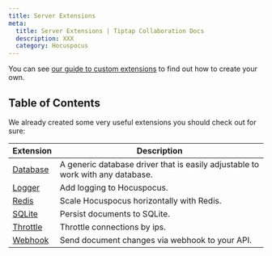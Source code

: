 ```yaml
---
title: Server Extensions
meta:
  title: Server Extensions | Tiptap Collaboration Docs
  description: XXX
  category: Hocuspocus
---
```


You can see [our guide to custom extensions](/guides/custom-extensions) to find out how to create your own.

## Table of Contents

We already created some very useful extensions you should check out for sure:

| Extension                                    | Description                                                                    |
|----------------------------------------------|--------------------------------------------------------------------------------|
| [Database](https://tiptap.dev/docs/hocuspocus/server/extensions/database) | A generic database driver that is easily adjustable to work with any database. |
| [Logger](https://tiptap.dev/docs/hocuspocus/server/extensions/logger)     | Add logging to Hocuspocus.                                                     |
| [Redis](https://tiptap.dev/docs/hocuspocus/server/extensions/redis)       | Scale Hocuspocus horizontally with Redis.                                      |
| [SQLite](https://tiptap.dev/docs/hocuspocus/server/extensions/sqlite)     | Persist documents to SQLite.                                                   |
| [Throttle](https://tiptap.dev/docs/hocuspocus/server/extensions/throttle) | Throttle connections by ips.                                                   |
| [Webhook](https://tiptap.dev/docs/hocuspocus/server/extensions/webhook)   | Send document changes via webhook to your API.                                 |
